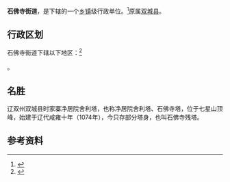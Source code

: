 {{中国乡级行政区|21/01/13/011/000}}

'''石佛寺街道'''，是{{PRC admin/fullname|21/01/13/011/000|3}}下辖的一个[[乡镇|乡镇]]级行政单位。<ref>{{PRC admin/ref sgc|{{PRC admin/parent|21/01/13/011/000}}}}</ref>原属[[双城区|双城县]]。

== 行政区划 ==

石佛寺街道下辖以下地区：<ref>{{PRC admin/ref sgc|21/01/13/011/000}}</ref>

{{PRC admin/children|21/01/13/011/000}}。

==名胜==
辽双州双城县时家寨净居院舍利塔，也称净居院舍利塔、石佛寺塔，位于七星山顶峰，始建于辽代咸雍十年（1074年），今只存部分塔身，也叫石佛寺残塔。

== 参考资料 ==
{{reflist}}

{{PRC admin/navcat|21/01/13/011/000}}